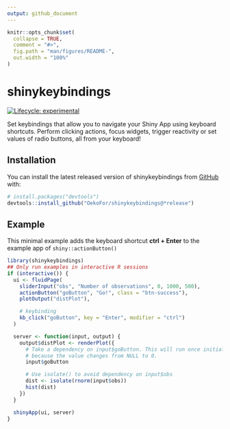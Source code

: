 ```yaml
---
output: github_document
---
```


<!-- README.md is generated from README.Rmd. Please edit that file -->

```r
knitr::opts_chunk$set(
  collapse = TRUE,
  comment = "#>",
  fig.path = "man/figures/README-",
  out.width = "100%"
)
```

# shinykeybindings

<!-- badges: start -->
[![Lifecycle: experimental](https://img.shields.io/badge/lifecycle-experimental-orange.svg)](https://lifecycle.r-lib.org/articles/stages.html#experimental)
<!-- badges: end -->

Set keybindings that allow you to navigate your Shiny App using keyboard shortcuts.
Perform clicking actions, focus widgets, trigger reactivity or set values of radio buttons, all from your keyboard!

## Installation

You can install the latest released version of shinykeybindings from [GitHub](https://github.com/) with:

``` r
# install.packages("devtools")
devtools::install_github("OekoFor/shinykeybindings@*release")
```
## Example

This minimal example adds the keyboard shortcut **ctrl + Enter** to the example app of `shiny::actionButton()` 

```r
library(shinykeybindings)
## Only run examples in interactive R sessions
if (interactive()) {
  ui <- fluidPage(
    sliderInput("obs", "Number of observations", 0, 1000, 500),
    actionButton("goButton", "Go!", class = "btn-success"),
    plotOutput("distPlot"),

    # keybinding
    kb_click("goButton", key = "Enter", modifier = "ctrl")
  )

  server <- function(input, output) {
    output$distPlot <- renderPlot({
      # Take a dependency on input$goButton. This will run once initially,
      # because the value changes from NULL to 0.
      input$goButton

      # Use isolate() to avoid dependency on input$obs
      dist <- isolate(rnorm(input$obs))
      hist(dist)
    })
  }

  shinyApp(ui, server)
}
```
